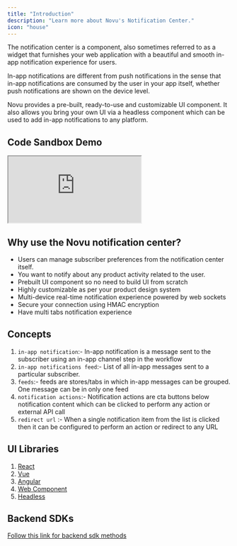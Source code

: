 ```yaml
---
title: "Introduction"
description: "Learn more about Novu's Notification Center."
icon: "house"
---
```


The notification center is a component, also sometimes referred to as a widget that furnishes your web application with a beautiful and smooth in-app notification experience for users. 

In-app notifications are different from push notifications in the sense that in-app notifications are consumed by the user in your app itself, whether push notifications are shown on the device level. 

Novu provides a pre-built, ready-to-use and customizable UI component. It also allows you bring your own UI via a headless component which can be used to add in-app notifications to any platform.


## Code Sandbox Demo

<iframe
  src="https://codesandbox.io/embed/kind-nova-xv6s9g?fontsize=14&hidenavigation=1&theme=dark"
  style={{ width: "100%", height: "600px" }}
  title="kind-nova-xv6s9g"
  allow="accelerometer; ambient-light-sensor; camera; encrypted-media; geolocation; gyroscope; hid; microphone; midi; payment; usb; vr; xr-spatial-tracking"
  sandbox="allow-forms allow-modals allow-popups allow-presentation allow-same-origin allow-scripts"
></iframe>

## Why use the Novu notification center?

- Users can manage subscriber preferences from the notification center itself.
- You want to notify about any product activity related to the user.
- Prebuilt UI component so no need to build UI from scratch
- Highly customizable as per your product design system
- Multi-device real-time notification experience powered by web sockets
- Secure your connection using HMAC encryption
- Have multi tabs notification experience

## Concepts

1. `in-app notification`:- In-app notification is a message sent to the subscriber using an in-app channel step in the workflow
2. `in-app notifications feed`:- List of all in-app messages sent to a particular subscriber.
3. `feeds`:- feeds are stores/tabs in which in-app messages can be grouped. One message can be in only one feed
4. `notification actions`:- Notification actions are cta buttons below notification content which can be clicked to perform any action or external API call
5. `redirect url` :- When a single notification item from the list is clicked then it can be configured to perform an action or redirect to any URL

## UI Libraries

1. [React](/notification-center/client/react/get-started)
2. [Vue](/notification-center/client/vue)
3. [Angular](/notification-center/client/angular)
4. [Web Component](/notification-center/client/web-component)
5. [Headless](/notification-center/client/headless/get-started)

## Backend SDKs

[Follow this link for backend sdk methods](./backend)
